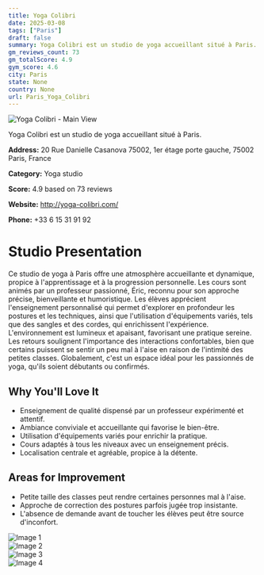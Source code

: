 ```yaml
---
title: Yoga Colibri
date: 2025-03-08
tags: ["Paris"]  
draft: false
summary: Yoga Colibri est un studio de yoga accueillant situé à Paris.
gm_reviews_count: 73
gm_totalScore: 4.9
gym_score: 4.6
city: Paris
state: None
country: None
url: Paris_Yoga_Colibri
---
```


<div className="aspect-[16/9] relative my-8">
  <img 
    src="https://lh5.googleusercontent.com/p/AF1QipNMSjHy0r53P5vYRxIIHK9qkQRxG9PNuvLmUXBS=w1920-h1080-k-no"
    alt="Yoga Colibri - Main View"
    className="object-cover absolute inset-0 w-full h-full rounded-lg"
  />
</div>

Yoga Colibri est un studio de yoga accueillant situé à Paris.

**Address:** 20 Rue Danielle Casanova 75002, 1er étage porte gauche, 75002 Paris, France

**Category:** Yoga studio

**Score:** 4.9 based on 73 reviews

**Website:** http://yoga-colibri.com/

**Phone:** +33 6 15 31 91 92

# Studio Presentation

Ce studio de yoga à Paris offre une atmosphère accueillante et dynamique, propice à l'apprentissage et à la progression personnelle. Les cours sont animés par un professeur passionné, Éric, reconnu pour son approche précise, bienveillante et humoristique. Les élèves apprécient l'enseignement personnalisé qui permet d'explorer en profondeur les postures et les techniques, ainsi que l'utilisation d'équipements variés, tels que des sangles et des cordes, qui enrichissent l'expérience. L'environnement est lumineux et apaisant, favorisant une pratique sereine. Les retours soulignent l'importance des interactions confortables, bien que certains puissent se sentir un peu mal à l'aise en raison de l'intimité des petites classes. Globalement, c'est un espace idéal pour les passionnés de yoga, qu'ils soient débutants ou confirmés.

## Why You'll Love It

- Enseignement de qualité dispensé par un professeur expérimenté et attentif.
- Ambiance conviviale et accueillante qui favorise le bien-être.
- Utilisation d'équipements variés pour enrichir la pratique.
- Cours adaptés à tous les niveaux avec un enseignement précis.
- Localisation centrale et agréable, propice à la détente.

## Areas for Improvement

- Petite taille des classes peut rendre certaines personnes mal à l'aise.
- Approche de correction des postures parfois jugée trop insistante.
- L'absence de demande avant de toucher les élèves peut être source d'inconfort.

<div className="grid grid-cols-1 xl:grid-cols-2 gap-4 my-8">
<div className="aspect-[4/3] relative"><img src="https://lh3.googleusercontent.com/p/AF1QipPLyXY1GlbXkyIti6Yp6_stt7bB7BUcSiBZ9OVK=w1920-h1080-k-no" alt="Image 1" className="object-cover absolute inset-0 w-full h-full rounded-lg" /></div>
<div className="aspect-[4/3] relative"><img src="https://lh5.googleusercontent.com/p/AF1QipM89tbu07E3txUesG05alxz6dB2s1FK8ticiUcm=w1920-h1080-k-no" alt="Image 2" className="object-cover absolute inset-0 w-full h-full rounded-lg" /></div>
<div className="aspect-[4/3] relative"><img src="https://lh5.googleusercontent.com/p/AF1QipPDbKlpwEZ9AdViy09zGmTcJ4micgocC1Ql6Ve2=w1920-h1080-k-no" alt="Image 3" className="object-cover absolute inset-0 w-full h-full rounded-lg" /></div>
<div className="aspect-[4/3] relative"><img src="https://lh5.googleusercontent.com/p/AF1QipMnmrhL2fH0uAAh32Q_Cb2a8Yar-StA97q9Q3l5=w1920-h1080-k-no" alt="Image 4" className="object-cover absolute inset-0 w-full h-full rounded-lg" /></div>
</div>